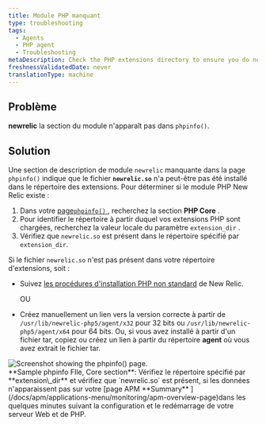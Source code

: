 ```yaml
---
title: Module PHP manquant
type: troubleshooting
tags:
  - Agents
  - PHP agent
  - Troubleshooting
metaDescription: Check the PHP extensions directory to ensure you do not have a non-standard installation for the New Relic PHP agent .
freshnessValidatedDate: never
translationType: machine
---
```


## Problème

<DNT>**newrelic**</DNT> la section du module n&apos;apparaît pas dans `phpinfo()`.

## Solution

Une section de description de module `newrelic` manquante dans la page `phpinfo()` indique que le fichier <DNT>**`newrelic.so`**</DNT> n&apos;a peut-être pas été installé dans le répertoire des extensions. Pour déterminer si le module PHP New Relic existe :

1. Dans votre [page`phpinfo()` ](/docs/php/php-kb-103), recherchez la section <DNT>**PHP Core**</DNT> .
2. Pour identifier le répertoire à partir duquel vos extensions PHP sont chargées, recherchez la valeur locale du paramètre `extension_dir` .
3. Vérifiez que `newrelic.so` est présent dans le répertoire spécifié par `extension_dir`.

Si le fichier `newrelic.so` n&apos;est pas présent dans votre répertoire d&apos;extensions, soit :

* Suivez [les procédures d&apos;installation PHP non standard](/docs/php/php-agent-installation-non-standard-php) de New Relic.

  OU

* Créez manuellement un lien vers la version correcte à partir de `/usr/lib/newrelic-php5/agent/x32` pour 32 bits ou `/usr/lib/newrelic-php5/agent/x64` pour 64 bits. Ou, si vous avez installé à partir d&apos;un fichier tar, copiez ou créez un lien à partir du répertoire <DNT>**agent**</DNT> où vous avez extrait le fichier tar.

<img title="doc_example_phpinfo_core_0.png" alt="Screenshot showing the phpinfo() page." src="/images/apm_diagram_php-info-extension-dir.webp" />

<figcaption>
  <DNT>**Sample phpinfo FIle, Core section**</DNT>: Vérifiez le répertoire spécifié par <DNT>**extension\_dir**</DNT> et vérifiez que `newrelic.so` est présent, si les données n&apos;apparaissent pas sur votre [page APM <DNT>**Summary**</DNT> ](/docs/apm/applications-menu/monitoring/apm-overview-page)dans les quelques minutes suivant la configuration et le redémarrage de votre serveur Web et de PHP.
</figcaption>